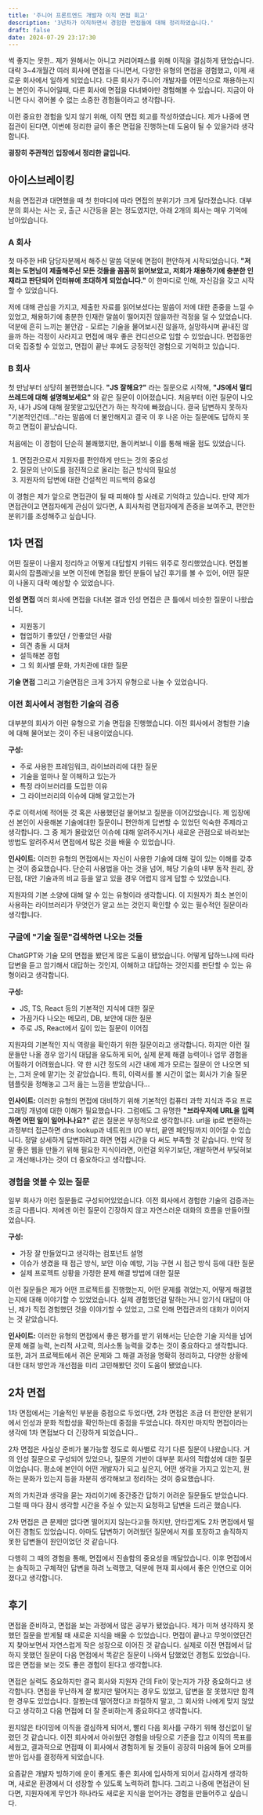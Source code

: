 ```yaml
---
title: '주니어 프론트엔드 개발자 이직 면접 회고'
description: '3년차가 이직하면서 경험한 면접들에 대해 정리하였습니다.'
draft: false
date: 2024-07-29 23:17:30
---
```


썩 좋지는 못한.. 제가 원해서는 아니고 커리어패스를 위해 이직을 결심하게 됐었습니다.
대략 3~4개월간 여러 회사에 면접을 다니면서, 다양한 유형의 면접을 경험했고, 이제 새로운 회사에서 일하게 되었습니다.
다른 회사가 주니어 개발자를 어떤식으로 채용하는지는 본인이 주니어일때, 다른 회사에 면접을 다녀봐야만 경험해볼 수 있습니다. 지금이 아니면 다시 겪어볼 수 없는 소중한 경험들이라고 생각합니다.

이런 중요한 경험을 잊지 않기 위해, 이직 면접 회고를 작성하였습니다.
제가 나중에 면접관이 된다면, 이번에 정리한 글이 좋은 면접을 진행하는데 도움이 될 수 있을거라 생각합니다.

**굉장히 주관적인 입장에서 정리한 글입니다.**

## 아이스브레이킹

처음 면접관과 대면했을 때 첫 한마디에 따라 면접의 분위기가 크게 달라졌습니다.
대부분의 회사는 사는 곳, 출근 시간등을 묻는 정도였지만, 아래 2개의 회사는 매우 기억에 남아있습니다.

### A 회사

첫 마주한 HR 담당자분께서 해주신 말씀 덕분에 면접이 편안하게 시작되었습니다.
**"저희는 도현님이 제출해주신 모든 것들을 꼼꼼히 읽어보았고, 저희가 채용하기에 충분한 인재라고 판단되어 인터뷰에 초대하게 되었습니다."**
이 한마디로 인해, 자신감을 갖고 시작할 수 있었습니다.

저에 대해 관심을 가지고, 제출한 자료를 읽어보셨다는 말씀이 저에 대한 존중을 느낄 수 있었고, 채용하기에 충분한 인재란 말씀이 떨어지진 않을까란 걱정을 덜 수 있었습니다.
덕분에 흔히 느끼는 불안감 - 모르는 기술을 물어보시진 않을까, 실망하시며 끝내진 않을까 하는 걱정이 사라지고 면접에 매우 좋은 컨디션으로 임할 수 있었습니다.
면접동안 더욱 집중할 수 있었고, 면접이 끝난 후에도 긍정적인 경험으로 기억하고 있습니다.

### B 회사

첫 만남부터 상당히 불편했습니다.
**"JS 잘해요?"** 라는 질문으로 시작해, **"JS에서 멀티쓰레드에 대해 설명해보세요"** 와 같은 질문이 이어졌습니다.
처음부터 이런 질문이 나오자, 내가 JS에 대해 잘못알고있던건가 하는 착각에 빠졌습니다.
결국 답변하지 못하자 "기본적인건데..."라는 말씀에 더 불안해지고 결국 이 후 나온 아는 질문에도 답하지 못하고 면접이 끝났습니다.

처음에는 이 경험이 단순히 불쾌했지만, 돌이켜보니 이를 통해 배울 점도 있었습니다.
1. 면접관으로서 지원자를 편안하게 만드는 것의 중요성
2. 질문의 난이도를 점진적으로 올리는 접근 방식의 필요성
3. 지원자의 답변에 대한 건설적인 피드백의 중요성

이 경험은 제가 앞으로 면접관이 될 때 피해야 할 사례로 기억하고 있습니다.
만약 제가 면접관이고 면접자에게 관심이 있다면, A 회사처럼 면접자에게 존중을 보여주고, 편안한 분위기를 조성해주고 싶습니다.


## 1차 면접

어떤 질문이 나올지 정리하고 어떻게 대답할지 키워드 위주로 정리했었습니다.
면접볼 회사의 잡플래닛을 보면 이전에 면접을 봤던 분들이 남긴 후기를 볼 수 있어, 어떤 질문이 나올지 대략 예상할 수 있었습니다.

**인성 면접**
여러 회사에 면접을 다녀본 결과 인성 면접은 큰 틀에서 비슷한 질문이 나왔습니다.
- 지원동기
- 협업하기 좋았던 / 안좋았던 사람
- 의견 충돌 시 대처
- 설득해본 경험
- 그 외 회사별 문화, 가치관에 대한 질문

**기술 면접**
그리고 기술면접은 크게 3가지 유형으로 나눌 수 있었습니다.

### 이전 회사에서 경험한 기술의 검증

대부분의 회사가 이런 유형으로 기술 면접을 진행했습니다. 이전 회사에서 경험한 기술에 대해 물어보는 것이 주된 내용이었습니다.

**구성:**
- 주로 사용한 프레임워크, 라이브러리에 대한 질문
- 기술을 얼마나 잘 이해하고 있는가
- 특정 라이브러리를 도입한 이유
- 그 라이브러리의 이슈에 대해 알고있는가

주로 이력서에 적어둔 것 혹은 사용했던걸 물어보고 질문을 이어갔었습니다.
제 입장에선 본인이 사용해본 기술에대한 질문이니 편안하게 답변할 수 있었던 익숙한 주제라고 생각합니다.
그 중 제가 몰랐었던 이슈에 대해 알려주시거나 새로운 관점으로 바라보는 방법도 알려주셔서 면접에서 많은 것을 배울 수 있었습니다.

**인사이트:**
이러한 유형의 면접에서는 자신이 사용한 기술에 대해 깊이 있는 이해를 갖추는 것이 중요했습니다.
단순히 사용법을 아는 것을 넘어, 해당 기술의 내부 동작 원리, 장단점, 대안 기술과의 비교 등을 알고 있을 경우 어렵지 않게 답할 수 있었습니다.

지원자의 기본 소양에 대해 알 수 있는 유형이라 생각합니다. 이 지원자가 최소 본인이 사용하는 라이브러리가 무엇인가 알고 쓰는 것인지 확인할 수 있는 필수적인 질문이라 생각합니다.

### 구글에 "기술 질문"검색하면 나오는 것들

ChatGPT와 기술 모의 면접을 봤던게 많은 도움이 됐었습니다.
어떻게 답하느냐에 따라 답변을 듣고 암기해서 대답하는 것인지, 이해하고 대답하는 것인지를 판단할 수 있는 유형이라고 생각합니다.

**구성:**
- JS, TS, React 등의 기본적인 지식에 대한 질문
- 가끔가다 나오는 메모리, DB, 보안에 대한 질문
- 주로 JS, React에서 깊이 있는 질문이 이어짐

지원자의 기본적인 지식 역량을 확인하기 위한 질문이라고 생각합니다.
하지만 이런 질문들만 나올 경우 암기식 대답을 유도하게 되어, 실제 문제 해결 능력이나 업무 경험을 어필하기 어려웠습니다.
약 한 시간 정도의 시간 내에 제가 모르는 질문이 안 나오면 되는, 그저 운에 맡기는 것 같았습니다.
특히, 이력서를 볼 시간이 없는 회사가 기술 질문 템플릿을 정해놓고 그저 읊는 느낌을 받았습니다...

**인사이트:**
이러한 유형의 면접에 대비하기 위해 기본적인 컴퓨터 과학 지식과 주요 프로그래밍 개념에 대한 이해가 필요했습니다.
그럼에도 그 유명한 **"브라우저에 URL을 입력하면 어떤 일이 일어나나요?"** 같은 질문은 부정적으로 생각합니다.
url을 ip로 변환하는 과정부터 접근하면 dns lookup과 네트워크 I/O 부터, 끝엔 페인팅까지 이어질 수 있습니다.
정말 상세하게 답변하려고 하면 면접 시간을 다 써도 부족할 것 같습니다.
만약 정말 좋은 웹을 만들기 위해 필요한 지식이라면, 이런걸 외우기보단, 개발하면서 부딪혀보고 개선해나가는 것이 더 중요하다고 생각합니다.

### 경험을 엿볼 수 있는 질문

일부 회사가 이런 질문들로 구성되어있었습니다. 이전 회사에서 경험한 기술의 검증과는 조금 다릅니다.
저에겐 이런 질문이 긴장하지 않고 자연스러운 대화의 흐름을 만들어줬었습니다.

**구성:**
- 가장 잘 만들었다고 생각하는 컴포넌트 설명
- 이슈가 생겼을 때 접근 방식, 보안 이슈 예방, 기능 구현 시 접근 방식 등에 대한 질문
- 실제 프로젝트 상황을 가정한 문제 해결 방법에 대한 질문

이런 질문들은 제가 어떤 프로젝트를 진행했는지, 어떤 문제를 겪었는지, 어떻게 해결했는지에 대해 이야기할 수 있었었습니다.
실제 경험했던걸 말하는거니 암기식 대답이 아닌, 제가 직접 경험했던 것을 이야기할 수 있었고, 그로 인해 면접관과의 대화가 이어지는 것 같았습니다.


**인사이트:**
이러한 유형의 면접에서 좋은 평가를 받기 위해서는 단순한 기술 지식을 넘어 문제 해결 능력, 논리적 사고력, 의사소통 능력을 갖추는 것이 중요하다고 생각합니다.
또한, 과거 프로젝트에서 겪은 문제와 그 해결 과정을 명확히 정리하고, 다양한 상황에 대한 대처 방안과 개선점을 미리 고민해봤던 것이 도움이 됐었습니다.

## 2차 면접

1차 면접에서는 기술적인 부분을 중점으로 두었다면, 2차 면접은 조금 더 편안한 분위기에서 인성과 문화 적합성을 확인하는데 중점을 두었습니다.
하지만 마지막 면접이라는 생각에 1차 면접보다 더 긴장하게 되었습니다..

2차 면접은 사실상 준비가 불가능할 정도로 회사별로 각기 다른 질문이 나왔습니다.
거의 인성 질문으로 구성되어 있었으나, 질문의 기반이 대부분 회사의 적합성에 대한 질문이었습니다.
평소에 본인이 어떤 개발자가 되고 싶은지, 어떤 생각을 가지고 있는지, 원하는 문화가 있는지 등을 차분히 생각해보고 정리하는 것이 중요했습니다.

저의 가치관과 생각을 묻는 자리이기에 중간중간 답하기 어려운 질문들도 받았습니다.
그럴 때 마다 잠시 생각할 시간을 주실 수 있는지 요청하고 답변을 드리곤 했습니다.

2차 면접은 큰 문제만 없다면 떨어지지 않는다고들 하지만, 안타깝게도 2차 면접에서 떨어진 경험도 있었습니다.
아마도 답변하기 어려웠던 질문에서 저를 포장하고 솔직하지 못한 답변들이 원인이었던 것 같습니다.

다행히 그 때의 경험을 통해, 면접에서 진솔함의 중요성을 깨달았습니다. 이후 면접에서는 솔직하고 구체적인 답변을 하려 노력했고, 덕분에 현재 회사에서 좋은 인연으로 이어졌다고 생각합니다.

## 후기

면접을 준비하고, 면접을 보는 과정에서 많은 공부가 됐었습니다.
제가 미쳐 생각하지 못했던 질문을 받게될 때 새로운 지식을 배울 수 있었습니다.
면접이 끝나고 무엇이였던건지 찾아보면서 자연스럽게 작은 성장으로 이어진 것 같습니다.
실제로 이전 면접에서 답하지 못했던 질문이 다음 면접에서 똑같은 질문이 나와서 답했었던 경험도 있었습니다.
많은 면접을 보는 것도 좋은 경험이 된다고 생각합니다.

면접은 실력도 중요하지만 결국 회사와 지원자 간의 Fit이 맞는지가 가장 중요하다고 생각합니다.
면접을 무난하게 잘 봤지만 떨어지는 경우도 있었고, 답변을 잘 못했지만 합격한 경우도 있었습니다.
잘봤는데 떨어졌다고 좌절하지 말고, 그 회사와 나에게 맞지 않았다고 생각하고 다음 면접에 더 잘 준비하는게 중요하다고 생각합니다.

원치않은 타이밍에 이직을 결심하게 되어서, 빨리 다음 회사를 구하기 위해 정신없이 달렸던 것 같습니다.
이전 회사에서 아쉬웠던 경험을 바탕으로 기준을 잡고 이직의 목표를 세웠고, 결과적으로 면접때 이 회사에서 경험하게 될 것들이 굉장히 마음에 들어 오퍼를 받아 입사를 결정하게 되었습니다.

요즘같은 개발자 빙하기에 운이 좋게도 좋은 회사에 입사하게 되어서 감사하게 생각하며, 새로운 환경에서 더 성장할 수 있도록 노력하려 합니다.
그리고 나중에 면접관이 된다면, 지원자에게 무언가 하나라도 새로운 지식을 얻어가는 경험을 만들어주고 싶습니다.